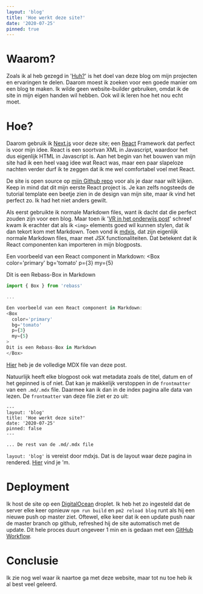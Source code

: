 ```yaml
---
layout: 'blog'
title: 'Hoe werkt deze site?'
date: '2020-07-25'
pinned: true
---
```



# Waarom?
Zoals ik al heb gezegd in '[Huh?](/blog/huh)' is het doel van deze blog om mijn projecten en ervaringen te delen. Daarom moest ik zoeken voor een goede manier om een blog te maken.
Ik wilde geen website-builder gebruiken, omdat ik de site in mijn eigen handen wil hebben. Ook wil ik leren hoe het nou echt moet.

# Hoe?
Daarom gebruik ik [Next.js](https://nextjs.org/) voor deze site; een [React](https://reactjs.org/) Framework dat perfect is voor mijn idee. React is een soortvan XML in Javascript, waardoor het dus eigenlijk HTML in Javascript is. Aan het begin van het bouwen van mijn site had ik een heel vaag idee wat React was, maar een paar slapeloze nachten verder durf ik te zeggen dat ik me wel comfortabel voel met React.

De site is open source op [mijn Github repo](https://github.com/DennisMamedov/dennisblog) voor als je daar naar wilt kijken. Keep in mind dat dit mijn eerste React project is. Je kan zelfs nogsteeds de tutorial template een beetje zien in de design van mijn site, maar ik vind het perfect zo. Ik had het niet anders gewilt.

Als eerst gebruikte ik normale Markdown files, want ik dacht dat die perfect zouden zijn voor een blog. Maar toen ik '[VR in het onderwijs post](/blog/nwd)' schreef kwam ik erachter dat als ik `<img>` elements goed wil kunnen stylen, dat ik dan tekort kom met Markdown.
Toen vond ik [mdxjs](https://mdxjs.com/), dat zijn eigenlijk normale Markdown files, maar met JSX functionaliteiten. Dat betekent dat ik React componenten kan importeren in mijn blogposts.

Een voorbeeld van een React component in Markdown:
<Box
  color='primary'
  bg='tomato'
  p={3}
  my={5}
>
Dit is een Rebass-Box in Markdown
</Box>

```js
import { Box } from 'rebass'

...

Een voorbeeld van een React component in Markdown:
<Box
  color='primary'
  bg='tomato'
  p={3}
  my={5}
>
Dit is een Rebass-Box in Markdown
</Box>
```
[Hier](https://github.com/DennisMamedov/dennisblog/blob/dev/pages/blog/site.mdx) heb je de volledige MDX file van deze post.

Natuurlijk heeft elke blogpost ook wat metadata zoals de titel, datum en of het gepinned is of niet. Dat kan je makkelijk verstoppen in de `frontmatter` van een `.md/.mdx` file. Daarmee kan ik dan in de index pagina alle data van lezen.
De `frontmatter` van deze file ziet er zo uit:
```
---
layout: 'blog'
title: 'Hoe werkt deze site?'
date: '2020-07-25'
pinned: false
---

... De rest van de .md/.mdx file
```
`layout: 'blog'` is vereist door mdxjs. Dat is de layout waar deze pagina in rendered. [Hier](https://github.com/DennisMamedov/dennisblog/blob/master/components/blog.js) vind je 'm.

# Deployment
Ik host de site op een [DigitalOcean](https://digitalocean.com/) droplet. Ik heb het zo ingesteld dat de server elke keer opnieuw `npm run build` en `pm2 reload blog` runt als hij een nieuwe push op master ziet.
Oftewel, elke keer dat ik een update push naar de master branch op github, refreshed hij de site automatisch met de update. Dit hele proces duurt ongeveer 1 min en is gedaan met een [GitHub Workflow](https://github.com/DennisMamedov/dennisblog/blob/master/.github/workflows/node.js.yml).

# Conclusie
Ik zie nog wel waar ik naartoe ga met deze website, maar tot nu toe heb ik al best veel geleerd.
